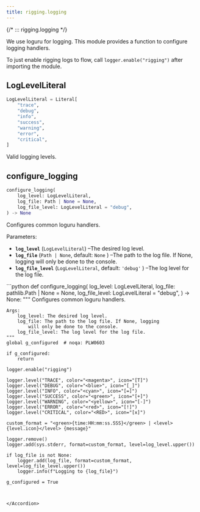 ```yaml
---
title: rigging.logging
---
```


{/*
::: rigging.logging
*/}

We use loguru for logging. This module provides a function to configure logging handlers.

To just enable rigging logs to flow, call `logger.enable("rigging")` after importing the module.

LogLevelLiteral
---------------

```python
LogLevelLiteral = Literal[
    "trace",
    "debug",
    "info",
    "success",
    "warning",
    "error",
    "critical",
]
```

Valid logging levels.

configure\_logging
------------------

```python
configure_logging(
    log_level: LogLevelLiteral,
    log_file: Path | None = None,
    log_file_level: LogLevelLiteral = "debug",
) -> None
```

Configures common loguru handlers.

Parameters:

* **`log_level`**
  (`LogLevelLiteral`)
  –The desired log level.
* **`log_file`**
  (`Path | None`, default:
  `None`
  )
  –The path to the log file. If None, logging
  will only be done to the console.
* **`log_file_level`**
  (`LogLevelLiteral`, default:
  `'debug'`
  )
  –The log level for the log file.

<Accordion title="Source code in rigging/logging.py" icon="code">
```python
def configure_logging(
    log_level: LogLevelLiteral,
    log_file: pathlib.Path | None = None,
    log_file_level: LogLevelLiteral = "debug",
) -> None:
    """
    Configures common loguru handlers.

    Args:
        log_level: The desired log level.
        log_file: The path to the log file. If None, logging
            will only be done to the console.
        log_file_level: The log level for the log file.
    """
    global g_configured  # noqa: PLW0603

    if g_configured:
        return

    logger.enable("rigging")

    logger.level("TRACE", color="<magenta>", icon="[T]")
    logger.level("DEBUG", color="<blue>", icon="[_]")
    logger.level("INFO", color="<cyan>", icon="[=]")
    logger.level("SUCCESS", color="<green>", icon="[+]")
    logger.level("WARNING", color="<yellow>", icon="[-]")
    logger.level("ERROR", color="<red>", icon="[!]")
    logger.level("CRITICAL", color="<RED>", icon="[x]")

    custom_format = "<green>{time:HH:mm:ss.SSS}</green> | <level>{level.icon}</level> {message}"

    logger.remove()
    logger.add(sys.stderr, format=custom_format, level=log_level.upper())

    if log_file is not None:
        logger.add(log_file, format=custom_format, level=log_file_level.upper())
        logger.info(f"Logging to {log_file}")

    g_configured = True
```


</Accordion>